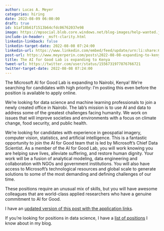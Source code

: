 ```yaml
---
author: Lucas A. Meyer
categories: hiring
date: 2022-08-09 06:00:00
draft: true
id: b1af18b61f1513b64cfdc06762037e98
image: https://mpsocial.blob.core.windows.net/blog-images/help-wanted.jpg
include-in-header: _msft-clarity.html
linkedin-linkback: false
linkedin-target-date: 2022-08-08 07:24:00
linkedin-url: https://www.linkedin.com/embed/feed/update/urn:li:share:6962497678417027072
post-url: https://www.meyerperin.com/posts\2022-08-08-expanding-to-kenya.html
title: The AI for Good Lab is expanding to Kenya
tweet-url: https://twitter.com/user/status/1556731977876766721
twitter-target-date: 2022-08-08 07:24:00
---
```


The Microsoft AI for Good Lab is expanding to Nairobi, Kenya! We're searching for candidates with high priority: I'm posting this even before the position is available to apply online.

We're looking for data science and machine learning professionals to join a newly created office in Nairobi. The lab’s mission is to use AI and data to address some of the greatest challenges facing humanity. We work on issues that will improve societies and environments with a focus on climate change, food security, and public health.  
 
We're looking for candidates with experience in geospatial imagery, computer vision, statistics, and artificial intelligence. This is a fantastic opportunity to join the AI for Good team that is led by Microsoft’s Chief Data Scientist. As a member of the AI for Good Lab, you will work knowing you are helping save lives, alleviate suffering, and restore human dignity. Your work will be a fusion of analytical modeling, data engineering and collaboration with NGOs and government institutions. You will also have access to Microsoft’s technological resources and global scale to generate solutions to some of the most demanding and defining challenges of our time.

These positions require an unusual mix of skills, but you will have awesome colleagues that are world-class applied researchers who have a genuine commitment to AI for Good. 

I have an [updated version of this post with the application links](/posts/2022-08-12-kenya-principal.qmd).

If you're looking for positions in data science, I have a [list of positions](/hiring.qmd) I know about in my blog.